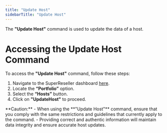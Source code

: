 ```yaml
---
title: "Update Host"
sidebarTitle: "Update Host"
---
```


The **"Update Host"** command is used to update the data of a host.

# Accessing the Update Host Command

To access the **"Update Host"** command, follow these steps:

1. Navigate to the SuperReseller dashboard [here](https://superreseller-qa.nominus.host/).
2. Locate the **“Portfolio”** option.
3. Select the **“Hosts”** button.
4. Click on **"UpdateHost"** to proceed.

<Warning>
**Caution:**
- When using the **"Update Host"** command, ensure that you comply with the same restrictions and guidelines that currently apply to the command.
- Providing correct and authentic information will maintain data integrity and ensure accurate host updates.
</Warning>
